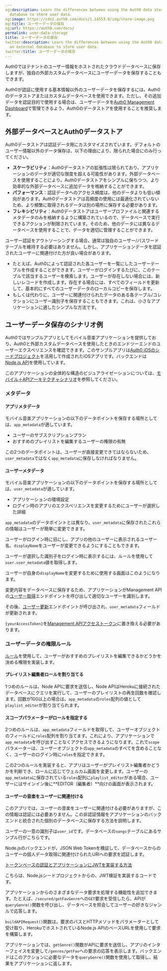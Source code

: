 ```yaml
---
og:description: Learn the differences between using the Auth0 data store and an external
  database to store user data.
og:image: https://cdn2.auth0.com/docs/1.14553.0/img/share-image.png
og:title: ユーザーデータの保存
og:url: https://auth0.com/docs/
permalink: user-data-storage
title: ユーザーデータの保存
twitter:description: Learn the differences between using the Auth0 data store and
  an external database to store user data.
twitter:title: ユーザーデータの保存
---
```


Auth0ではテナントのユーザー情報をホストされたクラウドデータベースに保存しますが、独自の外部カスタムデータベースにユーザーデータを保存することもできます。

Auth0が認証に使用する基本情報以外のユーザーデータを保存するには、Auth0のデータストアまたはカスタムデータベースを使用できます。ただし、その追加データを認証目的で使用する場合は、ユーザーデータを[Auth0 Management Dashboard](%24%7Bmanage_url%7D)で管理できるよう、Auth0のデータストアを使用することを推奨します。

## 外部データベースとAuth0データストア

Auth0データストアは認証データ用にカスタマイズされています。デフォルトのユーザー情報以外のデータ保存は、以下の理由により、限られた場合にのみ行ってください。

* **スケーラビリティ**：Auth0データストアの拡張性は限られており、アプリケーションのデータが適切な限度を超える可能性があります。外部データベースを使用することにより、Auth0データストアをシンプルに保ちつつ、より効率的な外部データベースに追加データを格納することができます。
* **パフォーマンス**：認証データへのアクセス頻度は、他のデータよりも低い傾向があります。Auth0データストアは高頻度の使用には最適化されていないため、より頻繁に取得されるデータは別の場所に保存する必要があります。
* **フレキシビリティ**：Auth0データストアはユーザープロファイルと関連するメタデータのみを格納するように構築されているので、データベースで実行できるアクションが制限されています。そのため、他のデータには異なるデータベースを使用することで、データを適切に管理することができます。

ユーザー認証をアウトソーシングする場合、通常は独自のユーザー/パスワードテーブルを維持する必要はありません。しかし、アプリケーションデータを認証されたユーザーに関連付けた方が良い場合があります。

* たとえば、Auth0によって認証された各ユーザーを一覧にしたユーザーテーブルを作成することができます。ユーザーがログインするたびに、このテーブルで該当するユーザーを検索します。ユーザーが存在しない場合には、新しいレコードを作成します。存在する場合には、すべてのフィールドを更新して、基本的にすべてのユーザーデータのローカルコピーを保存します。
* もしくは代わりに、ユーザーに関連付けられたデータのある各テーブル/コレクションにユーザー識別子を保存することもできます。これは、小さなアプリケーションに適したシンプルな方法です。

## ユーザーデータ保存のシナリオ例

Auth0ではサンプルアプリとしてモバイル音楽アプリケーションを提供しており、Auth0と外部カスタムデータベースを使用したときのエンドツーエンドのユーザーエクスペリエンスを確認できます。このサンプルアプリは[Auth0 iOSのシードプロジェクト](/quickstart/native/ios-swift)を活用して作成されたiOSアプリです。バックエンドは[Node.js API](/quickstart/backend/nodejs)を使用しています。

このアプリケーションの全体的な構造のビジュアライゼーションについては、[モバイル＋APIアーキテクチャシナリオ](/architecture-scenarios/application/mobile-api)を参照してください。

### メタデータ

#### アプリメタデータ

モバイル音楽アプリケーションの以下のデータポイントを保存する場所としては、`app_metadata`が適しています。

* ユーザーのサブスクリプションプラン
* おすすめのプレイリストを編集するユーザーの権限の有無

この2つのデータポイントは、ユーザーが直接変更できてはならないため、`user_metadata`ではなく`app_metadata`に保存しなければなりません。

#### ユーザーメタデータ

モバイル音楽アプリケーションの以下のデータポイントを保存する場所としては、`user_metadata`が適しています。

* アプリケーションの環境設定
* ログイン時のアプリのエクスペリエンスを変更するためにユーザーが選択した詳細

`app_metadata`のデータポイントとは異なり、`user_metadata`に保存されたこれらの情報はユーザーが簡単に変更できます。

ユーザーがログイン時に目にし、アプリの他のユーザーに表示されるユーザー名、`displayName`をユーザーが変更できるようにすることもできます。

ユーザーが選択した識別子をログイン時に表示するには、ルールを使用して`user.user_metadata`値を取得します。



ユーザーが自身の`displayName`を変更するために使用する画面はこのようになります。

変更内容をデータベースに保存するため、アプリケーションがManagement APIの[ユーザー取得](/api/management/v2#!/Users/get_users_by_id)エンドポイントを呼び出して適切なユーザーを識別します。



その後、[ユーザー更新](/api/management/v2#!/Users/patch_users_by_id)エンドポイントが呼び出され、`user_metadata`フィールドが更新されます。



`{yourAccessToken}`を[Management APIアクセストークン](/api/management/v2/concepts/tokens)に置き換える必要があります。

### ユーザーデータの権限ルール

[ルール](/rules)を使用して、ユーザーがおすすめのプレイリストを編集できるかどうかを決める権限を実装します。

#### プレイリスト編集者ロールを割り当てる

1つめのルールは、Node APIに要求を送信し、Node APIはHerokuに接続されたデータベースにクエリを実行して、ユーザーのプレイリストの再生回数を確認します。回数が100以上の場合は、`app_metadata`の`roles`配列の値として`playlist_editor`が割り当てられます。



#### スコープパラメーターがロールを指定する

2つめのルールは、`app_metadata`フィールドを取得して、ユーザーオブジェクトのフィールドに`roles`配列を割り当てます。これにより、アプリケーションで`app_metadata`を呼び出すことなくアクセスできるようになります。これで`scope`パラメーターは、ユーザーオブジェクトの`app_metadata`のすべてを含めることなく、ユーザーのログイン時に`roles`を指定できます。



この2つのルールを実装すると、アプリはユーザーがプレイリスト編集者かどうかを判断でき、ロールに応じてウェルカム画面を変更します。ユーザーの`app_metadata`に保存されている`roles`配列に`playlist_editor`がある場合、ユーザーにはサインイン後に**EDITOR（編集者）**向けの画面が表示されます。



#### ユーザーの音楽をユーザーに関連付ける

このアプリでは、ユーザーの音楽をユーザーに関連付ける必要がありますが、この情報は認証には必要ありません。この非認証情報をアプリケーションのバックエンドと統合された個別のデータベースに保存する方法を説明します。

ユーザーの一意の識別子は`user_id`です。データベースの`songs`テーブルにあるサンプル行がこちらです。



Node.jsのバックエンドが、JSON Web Tokenを検証して、データベースからのユーザーの個人データ取得に関連付けられたURIへの要求を認証します。

[トークンベースの認証とアプリケーションにJWTを実装する方法](/tokens/concepts/jwts)

こちらは、Node.jsシードプロジェクトからの、JWT検証を実装するコードです。



アプリケーションからのさまざまなデータ要求を処理する機能性を追加できます。たとえば、`/secured/getFavGenre`への`GET`要求を受信したら、APIが`queryGenre()`関数を呼び出し、データベースを照会してユーザーの好きなジャンルで応答します。



`buildAPIRequest()`関数は、要求のパスとHTTPメソッドをパラメーターとして受け取り、HerokuでホストされているNode.js APIのベースURLを使用して要求を構築します。

アプリケーションでは、`getGenre()`関数がAPIに要求を送信し、アプリのインターフェイスを変更して`/genres/getFav`への要求の応答を表示します。バックエンドはこのアクションに必要なデータを`queryGenre()`関数を使用して取得し、結果をアプリケーションに返します。